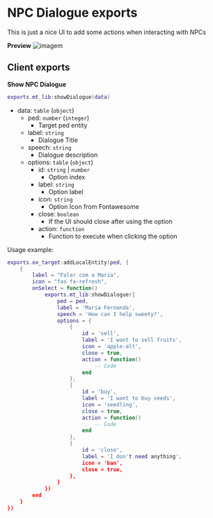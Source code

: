 # NPC Dialogue exports
This is just a nice UI to add some actions when interacting with NPCs

**Preview**
![imagem](https://github.com/user-attachments/assets/4dbb6fd6-2048-465a-8777-fa1bf9eeb712)

## Client exports
**Show NPC Dialogue**
```lua copy
exports.mt_lib:showDialogue(data)
```
- data: `table` (`object`)
    - ped: `number` (`integer`)
        - Target ped entity
    - label: `string`
        - Dialogue Title
    - speech: `string`
        - Dialogue description
    - options: `table` (`object`)
        - id: `string` | `number`
            - Option index
        - label: `string`
            - Option label
        - icon: `string`
            - Option Icon from Fontawesome
        - close: `boolean`
            - If the UI should close after using the option
        - action: `function`
            - Function to execute when clicking the option

Usage example:
```lua copy
exports.ox_target:addLocalEntity(ped, {
    {
        label = "Falar com a Maria",
        icon = "fas fa-refresh",
        onSelect = function()
            exports.mt_lib:showDialogue({
                ped = ped,
                label = 'Maria Fernanda',
                speech = 'How can I help sweety?',
                options = {
                    {
                        id = 'sell',
                        label = 'I want to sell fruits',
                        icon = 'apple-alt',
                        close = true,
                        action = function()
                            -- Code
                        end
                    },
                    {
                        id = 'buy',
                        label = 'I want to buy seeds',
                        icon = 'seedling',
                        close = true,
                        action = function()
                            -- Code
                        end
                    },
                    {
                        id = 'close',
                        label = 'I don't need anything',
                        icon = 'ban',
                        close = true,
                    },
                }
            })
        end
    }
})
```